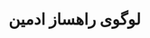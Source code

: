
<Meta title="RahsazAdmin/Logo/Docs" />

<div className="sb-container">
  <div className="sb-section-title">
   <h1>لوگوی راهساز ادمین</h1>
  </div>
</div>

<style>
  {`
    .sb-container {
      margin-bottom: 48px;
    }
    .sb-section-title {
      margin-bottom: 32px;
    }
  `}
</style>

